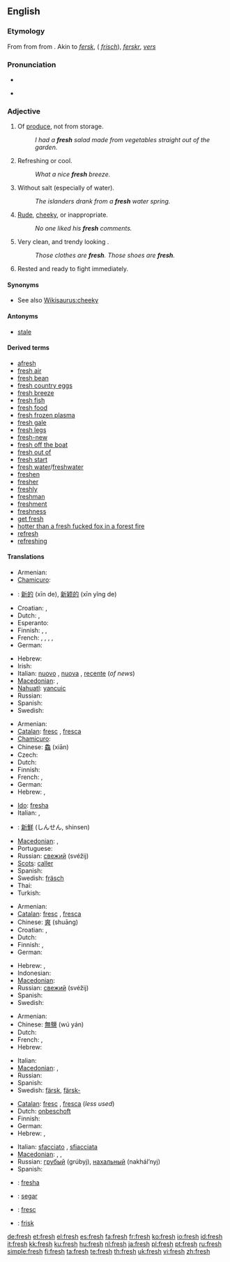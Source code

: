 {{wikipedia|dab=fresh}}
==English==

{{rank|walk|places|simple|710|fresh|noble|appearance|period}}

===Etymology===
From {{etyl|enm}} {{term|fresh|lang=enm}} from {{etyl|ang}} {{term|fersc||fresh ("not salty", applied to water)}} from {{proto|Germanic|friskaz|fresh|lang=}}. Akin to {{etyl|ofs|-}} ''[[fersk]]'', {{etyl|goh|-}} {{term|frisc||fresh}} ({{etyl|deu|-}} ''[[frisch]]''), {{etyl|non|-}} ''[[ferskr]]'', {{etyl|nld|-}} ''[[vers]]''

===Pronunciation===
* {{IPA|/fɹɛʃ/}}
* {{audio|en-us-fresh.ogg|Audio (US)}}
*: {{rhymes|ɛʃ}}

===Adjective===
{{en-adj|fresh|er}}

# Of [[produce]], not from storage.
#: ''I had a '''fresh''' salad made from vegetables straight out of the garden.''
# Refreshing or cool.
#: ''What a nice '''fresh''' breeze.''
# Without salt (especially of water).
#: ''The islanders drank from a '''fresh''' water spring.''
# [[Rude]], [[cheeky]], or inappropriate.
#: ''No one liked his '''fresh''' comments.''
# {{rfv-sense}} Very clean, and trendy looking {{context|of garments, clothes, shoes, accessories}}.
#: ''Those clothes are '''fresh'''. Those shoes are '''fresh'''.''
# {{military}} Rested and ready to fight immediately.

====Synonyms====
* See also [[Wikisaurus:cheeky]]

====Antonyms====
* [[stale]]

====Derived terms====
* [[afresh]]
* [[fresh air]]
* [[fresh bean]]
* [[fresh country eggs]]
* [[fresh breeze]]
* [[fresh fish]]
* [[fresh food]]
* [[fresh frozen plasma]]
* [[fresh gale]]
* [[fresh legs]]
* [[fresh-new]]
* [[fresh off the boat]]
* [[fresh out of]]
* [[fresh start]]
* [[fresh water]]/[[freshwater]]
* [[freshen]]
* [[fresher]]
* [[freshly]]
* [[freshman]]
* [[freshment]]
* [[freshness]]
* [[get fresh]]
* [[hotter than a fresh fucked fox in a forest fire]]
* [[refresh]]
* [[refreshing]]

====Translations====
{{trans-top|New or clean (1)}}
* Armenian: {{t-|hy|թարմ|tr=t'arm|sc=Armn|xs=Armenian}}
* [[Chamicuro]]: {{tø|ccc|peswatalo}}
* {{ttbc|Chinese}}: [[新的]] (xīn de), [[新颖的]] (xīn yǐng de)
* Croatian: {{t-|hr|nov}}, {{t-|hr|čist}}
* Dutch: {{t+|nl|vers}}, {{t+|nl|nieuw}}
* Esperanto: {{t+|eo|freŝa|xs=Esperanto}}
* Finnish: {{t+|fi|tuore}}, {{t-|fi|veres}}, {{t+|fi|uusi}}
* French: {{t+|fr|nouveau|m}}, {{t+|fr|nouvel}}, {{t+|fr|nouvelle|f}}, {{t+|fr|nouveaux|m|p}}, {{t+|fr|nouvelles|f|p}}
* German: {{t+|de|frisch}}
{{trans-mid}}
* Hebrew: {{he-translation|רענן|ra`anán}} {{m}}
* Irish: {{t-|ga|úr|xs=Irish}}
* Italian: [[nuovo]] {{m}}, [[nuova]] {{f}}, [[recente]] (''of news'')
* [[Macedonian]]: {{t|mk|свеж|m|tr=svež|sc=Cyrl|xs=Macedonian}},  {{t-|mk|тазе|c|tr=táze|sc=Cyrl|xs=Macedonian}}
* [[Nahuatl]]: [[yancuic]]
* Russian: {{t+|ru|свежий|tr=svéžij|sc=Cyrl}}
* Spanish: {{t+|es|nuevo|m}}
* Swedish: {{t+|sv|fräsch}}
{{trans-bottom}}

{{trans-top|Of produce, not from storage (2)}}
* Armenian: {{t-|hy|թարմ|tr=t'arm|sc=Armn|xs=Armenian}}
* [[Catalan]]: [[fresc]] {{m}}, [[fresca]] {{f}}
* [[Chamicuro]]: {{tø|ccc|peswatalo}}
* Chinese: [[鱻]] (xiān)
* Czech: {{t-|cs|čerstvý|m}}
* Dutch: {{t+|nl|vers}}
* Finnish: {{t+|fi|tuore}}
* French: {{t+|fr|frais|m}}, {{t+|fr|fraîche|f}}
* German: {{t+|de|frisch}}
* Hebrew: {{he-translation|טרי|tarí}} {{m}}, {{he-translation|טריה|tariyá}} {{f}}
{{trans-mid}}
* [[Ido]]: [[fresha]]
* Italian: {{t+|it|fresco|m}}, {{t+|it|fresca|f}}
* {{ttbc|Japanese}}: [[新鮮]] (しんせん, shinsen)
* [[Macedonian]]: {{t|mk|свеж|m|tr=svež|sc=Cyrl|xs=Macedonian}},  {{t-|mk|тазе|c|tr=táze|sc=Cyrl|xs=Macedonian}}
* Portuguese: {{t+|pt|fresco}}
* Russian: [[свежий]] (svéžij)
* [[Scots]]: [[caller#Scots|caller]]
* Spanish: {{t+|es|fresco|m}}
* Swedish: [[fräsch]]
* Thai: {{t+|th|สด|xs=Thai}}
* Turkish: {{t+|tr|taze}}
{{trans-bottom}}

{{trans-top|Refreshing or cool (3)}}
* Armenian: {{t|hy|թարմացնող|tr=t'armac'noġ|sc=Armn|xs=Armenian}}
* [[Catalan]]: [[fresc]] {{m}}, [[fresca]] {{f}}
* Chinese: [[爽]] (shuāng)
* Croatian: {{t-|hr|svjež}}, {{t+|hr|osvježavajuć}}
* Dutch: {{t+|nl|fris}}
* Finnish: {{t-|fi|raitis}}, {{t+|fi|raikas}}
* German: {{t+|de|frisch}}
{{trans-mid}}
* Hebrew: {{he-translation|מרענן|mera`anén}} {{m}}, {{he-translation|מרעננת|mera`anénet}} {{f}}
* Indonesian: {{t-|id|segar|xs=Indonesian}}
* [[Macedonian]]: {{t|mk|свеж|m|tr=svež|sc=Cyrl|xs=Macedonian}}
* Russian: [[свежий]] (svéžij)
* Spanish: {{t+|es|fresco|m}}
* Swedish: {{t+|sv|frisk}}
{{trans-bottom}}

{{trans-top|Without salt (4)}}
* Armenian: {{t-|hy|քաղցրահամ|tr=k'aġc'raham|sc=Armn|xs=Armenian}}
* Chinese: [[無鹽]] (wú yán)
* Dutch: {{t+|nl|zoet}}
* French: {{t+|fr|doux|m}}, {{t+|fr|douce|f}}
* Hebrew: {{he-translation|מתוקים|metukím}} {{m|p}}
{{trans-mid}}
* Italian: {{t+|it|dolce}}
* [[Macedonian]]: {{t-|mk|пресен|m|tr=présen|sc=Cyrl|xs=Macedonian}},  {{t|mk|слатководен|m|tr=slatkovóden|sc=Cyrl|xs=Macedonian}}
* Russian: {{t+|ru|пресный|tr=présnyj|sc=Cyrl}}
* Spanish: {{t+|es|simple|n}}
* Swedish: [[färsk]], [[färsk-]]
{{trans-bottom}}

{{trans-top|Rude or inappropriate (5)}}
* [[Catalan]]: [[fresc]] {{m}}, [[fresca]] {{f}} (''less used'')
* Dutch: [[onbeschoft]]
* Finnish: {{t-|fi|röyhkeä}}
* German: {{t+|de|frech}}
* Hebrew: {{he-translation|חצוף|khatsúf}} {{m}}, {{he-translation|חצופה|khatsufá}} {{f}}
{{trans-mid}}
* Italian: [[sfacciato]] {{m}}, [[sfiacciata]] {{f}}
* [[Macedonian]]: {{t-|mk|груб|m|tr=grub|sc=Cyrl|xs=Macedonian}}, {{t|mk|дрзок|m|tr=d'rzok|sc=Cyrl|xs=Macedonian}}, {{t|mk|безобразен|m|tr=bezóbrazen|sc=Cyrl|xs=Macedonian}}
* Russian: [[грубый]] (grúbyj), [[нахальный]] (nakhál’nyj)
* Spanish: {{t-|es|grosero|m}}
{{trans-bottom}}

{{checktrans-top}}
* {{ttbc|Ido}}: [[fresha]]
* {{ttbc|Indonesian}}: [[segar]]
* {{ttbc|Interlingua}}: [[fresc]]
* {{ttbc|Norwegian}}: [[frisk]]
{{trans-bottom}}

[[de:fresh]]
[[et:fresh]]
[[el:fresh]]
[[es:fresh]]
[[fa:fresh]]
[[fr:fresh]]
[[ko:fresh]]
[[io:fresh]]
[[id:fresh]]
[[it:fresh]]
[[kk:fresh]]
[[ku:fresh]]
[[hu:fresh]]
[[nl:fresh]]
[[ja:fresh]]
[[pl:fresh]]
[[pt:fresh]]
[[ru:fresh]]
[[simple:fresh]]
[[fi:fresh]]
[[ta:fresh]]
[[te:fresh]]
[[th:fresh]]
[[uk:fresh]]
[[vi:fresh]]
[[zh:fresh]]